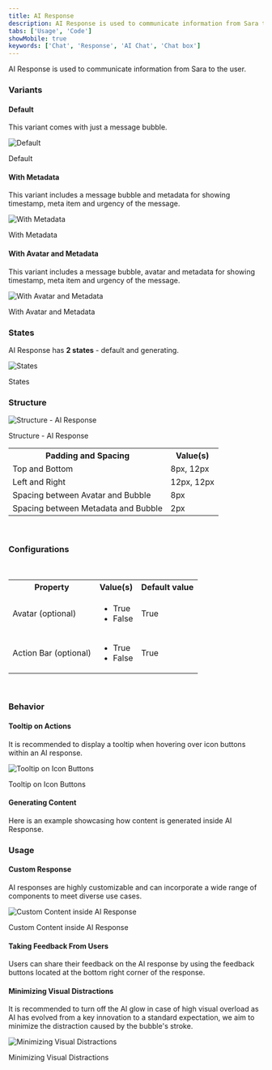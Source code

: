 ```yaml
---
title: AI Response
description: AI Response is used to communicate information from Sara to the user.
tabs: ['Usage', 'Code']
showMobile: true
keywords: ['Chat', 'Response', 'AI Chat', 'Chat box']
---
```


AI Response is used to communicate information from Sara to the user.

<Preview name="components-ai-ai-response-all--all" />

### Variants

#### Default

This variant comes with just a message bubble.

![Default](./images/default.png)
<Caption>Default</Caption>

#### With Metadata

This variant includes a message bubble and metadata for showing timestamp, meta item and urgency of the message.

![With Metadata](./images/withMetadata.png)
<Caption>With Metadata</Caption>

#### With Avatar and Metadata

This variant includes a message bubble, avatar and metadata for showing timestamp, meta item and urgency of the message.

![With Avatar and Metadata](./images/withMetadata-avatar.png)
<Caption>With Avatar and Metadata</Caption>

### States

AI Response has **2 states** - default and generating.

![States](./images/states.png)
<Caption>States</Caption>

### Structure

![Structure - AI Response](./images/structure.png)
<Caption>Structure - AI Response</Caption>

<br />

<table style={{width: "100%"}}>
  <tbody>
    <tr>
      <th style={{width:"50%",  textAlign: "left"}}>Padding and Spacing</th>
      <th style={{width:"50%",  textAlign: "left"}}>Value(s)</th>
    </tr>
    <tr style={{verticalAlign: "top"}}>
      <td>Top and Bottom</td>
      <td>8px, 12px</td>
    </tr>
    <tr style={{verticalAlign: "top"}}>
      <td>Left and Right</td>
      <td>12px, 12px</td>
    </tr>
    <tr style={{verticalAlign: "top"}}>
      <td>Spacing between Avatar and Bubble</td>
      <td>8px</td>
    </tr>
    <tr style={{verticalAlign: "top"}}>
      <td>Spacing between Metadata and Bubble</td>
      <td>2px</td>
    </tr>
  </tbody>
</table>

<br />

### Configurations

<br />

<table style={{width: "100%"}}>
  <tbody>
    <tr>
      <th style={{width:"33%",  textAlign: "left"}}>Property</th>
      <th style={{width:"33%",  textAlign: "left"}}>Value(s)</th>
      <th style={{width:"33%",  textAlign: "left"}}>Default value</th>
    </tr>
    <tr style={{verticalAlign: "top"}}>
      <td>Avatar (optional)</td>
      <td>
          <ul>
              <li>True</li>
              <li>False</li>
          </ul>
      </td>
      <td>True</td>
    </tr>
    <tr style={{verticalAlign: "top"}}>
      <td>Action Bar (optional)</td>
      <td>
          <ul>
              <li>True</li>
              <li>False</li>
          </ul>
      </td>
      <td>True</td>
    </tr>
  </tbody>
</table>
<br/>

### Behavior

#### Tooltip on Actions

It is recommended to display a tooltip when hovering over icon buttons within an AI response.

![Tooltip on Icon Buttons](./images/tooltip.png)
<Caption>Tooltip on Icon Buttons</Caption>

#### Generating Content

Here is an example showcasing how content is generated inside AI Response.

<Preview name="components-ai-ai-response-generating-content--generating-content" />

### Usage

#### Custom Response

AI responses are highly customizable and can incorporate a wide range of components to meet diverse use cases.

![Custom Content inside AI Response](./images/custom.png)
<Caption>Custom Content inside AI Response</Caption>

#### Taking Feedback From Users

Users can share their feedback on the AI response by using the feedback buttons located at the bottom right corner of the response.

<Preview name="components-ai-ai-response-giving-feedback--giving-feedback" />

#### Minimizing Visual Distractions

It is recommended to turn off the AI glow in case of high visual overload as AI has evolved from a key innovation to a standard expectation, we aim to minimize the distraction caused by the bubble's stroke.

![Minimizing Visual Distractions](./images/visual-distraction.png)
<Caption>Minimizing Visual Distractions</Caption>
